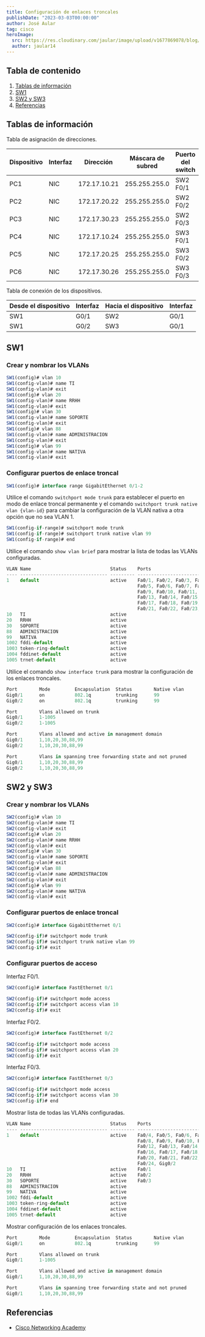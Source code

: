 ```yaml
---
title: Configuración de enlaces troncales
publishDate: "2023-03-03T00:00:00"
author: José Aular
tag: cisco
heroImage:
  src: https://res.cloudinary.com/jaular/image/upload/v1677869078/blog/configuracion-enlaces-troncales/pkt-1_fgkewc.png
  author: jaular14
---
```



## Tabla de contenido

1.  [Tablas de información](/blog/configuracion-enlaces-troncales#tablas-de-información)
2.  [SW1](/blog/configuracion-enlaces-troncales#sw1)
3.  [SW2 y SW3](/blog/configuracion-enlaces-troncales#sw2-y-sw3)
4.  [Referencias](/blog/configuracion-enlaces-troncales#referencias)

## Tablas de información

Tabla de asignación de direcciones.

| Dispositivo | Interfaz | Dirección    | Máscara de subred | Puerto del switch | VLAN |
| ----------- | -------- | ------------ | ----------------- | ----------------- | ---- |
| PC1         | NIC      | 172.17.10.21 | 255.255.255.0     | SW2 F0/1          | 10   |
| PC2         | NIC      | 172.17.20.22 | 255.255.255.0     | SW2 F0/2          | 20   |
| PC3         | NIC      | 172.17.30.23 | 255.255.255.0     | SW2 F0/3          | 30   |
| PC4         | NIC      | 172.17.10.24 | 255.255.255.0     | SW3 F0/1          | 10   |
| PC5         | NIC      | 172.17.20.25 | 255.255.255.0     | SW3 F0/2          | 20   |
| PC6         | NIC      | 172.17.30.26 | 255.255.255.0     | SW3 F0/3          | 30   |

Tabla de conexión de los dispositivos.

| Desde el dispositivo | Interfaz | Hacia el dispositivo | Interfaz |
| -------------------- | -------- | -------------------- | -------- |
| SW1                  | G0/1     | SW2                  | G0/1     |
| SW1                  | G0/2     | SW3                  | G0/1     |

## SW1

### Crear y nombrar los VLANs

```js title="SW1"
SW1(config)# vlan 10
SW1(config-vlan)# name TI
SW1(config-vlan)# exit
SW1(config)# vlan 20
SW1(config-vlan)# name RRHH
SW1(config-vlan)# exit
SW1(config)# vlan 30
SW1(config-vlan)# name SOPORTE
SW1(config-vlan)# exit
SW1(config)# vlan 88
SW1(config-vlan)# name ADMINISTRACION
SW1(config-vlan)# exit
SW1(config)# vlan 99
SW1(config-vlan)# name NATIVA
SW1(config-vlan)# exit
```

### Configurar puertos de enlace troncal

```js title="SW1"
SW1(config)# interface range GigabitEthernet 0/1-2
```

Utilice el comando `switchport mode trunk` para establecer el puerto en modo de enlace troncal permanente y el comando `switchport trunk native vlan {vlan-id}` para cambiar la configuración de la VLAN nativa a otra opción que no sea VLAN 1.

```js title="SW1"
SW1(config-if-range)# switchport mode trunk
SW1(config-if-range)# switchport trunk native vlan 99
SW1(config-if-range)# end
```

Utilice el comando `show vlan brief` para mostrar la lista de todas las VLANs configuradas.

```js title="SW1"
VLAN Name                             Status    Ports
---- -------------------------------- --------- -------------------------------
1    default                          active    Fa0/1, Fa0/2, Fa0/3, Fa0/4
                                                Fa0/5, Fa0/6, Fa0/7, Fa0/8
                                                Fa0/9, Fa0/10, Fa0/11, Fa0/12
                                                Fa0/13, Fa0/14, Fa0/15, Fa0/16
                                                Fa0/17, Fa0/18, Fa0/19, Fa0/20
                                                Fa0/21, Fa0/22, Fa0/23, Fa0/24
10   TI                               active
20   RRHH                             active
30   SOPORTE                          active
88   ADMINISTRACION                   active
99   NATIVA                           active
1002 fddi-default                     active
1003 token-ring-default               active
1004 fddinet-default                  active
1005 trnet-default                    active
```

Utilice el comando `show interface trunk` para mostrar la configuración de los enlaces troncales.

```js title="SW1"
Port        Mode         Encapsulation  Status        Native vlan
Gig0/1      on           802.1q         trunking      99
Gig0/2      on           802.1q         trunking      99

Port        Vlans allowed on trunk
Gig0/1      1-1005
Gig0/2      1-1005

Port        Vlans allowed and active in management domain
Gig0/1      1,10,20,30,88,99
Gig0/2      1,10,20,30,88,99

Port        Vlans in spanning tree forwarding state and not pruned
Gig0/1      1,10,20,30,88,99
Gig0/2      1,10,20,30,88,99
```

## SW2 y SW3

### Crear y nombrar los VLANs

```js title="SW2"
SW2(config)# vlan 10
SW2(config-vlan)# name TI
SW2(config-vlan)# exit
SW2(config)# vlan 20
SW2(config-vlan)# name RRHH
SW2(config-vlan)# exit
SW2(config)# vlan 30
SW2(config-vlan)# name SOPORTE
SW2(config-vlan)# exit
SW2(config)# vlan 88
SW2(config-vlan)# name ADMINISTRACION
SW2(config-vlan)# exit
SW2(config)# vlan 99
SW2(config-vlan)# name NATIVA
SW2(config-vlan)# exit
```

### Configurar puertos de enlace troncal

```js title="SW2"
SW2(config)# interface GigabitEthernet 0/1
```

```js title="SW2"
SW2(config-if)# switchport mode trunk
SW2(config-if)# switchport trunk native vlan 99
SW2(config-if)# exit
```

### Configurar puertos de acceso

Interfaz F0/1.

```js title="SW2"
SW2(config)# interface FastEthernet 0/1
```

```js title="SW2"
SW2(config-if)# switchport mode access
SW2(config-if)# switchport access vlan 10
SW2(config-if)# exit
```

Interfaz F0/2.

```js title="SW2"
SW2(config)# interface FastEthernet 0/2
```

```js title="SW2"
SW2(config-if)# switchport mode access
SW2(config-if)# switchport access vlan 20
SW2(config-if)# exit
```

Interfaz F0/3.

```js title="SW2"
SW2(config)# interface FastEthernet 0/3
```

```js title="SW2"
SW2(config-if)# switchport mode access
SW2(config-if)# switchport access vlan 30
SW2(config-if)# end
```

Mostrar lista de todas las VLANs configuradas.

```js title="SW2"
VLAN Name                             Status    Ports
---- -------------------------------- --------- -------------------------------
1    default                          active    Fa0/4, Fa0/5, Fa0/6, Fa0/7
                                                Fa0/8, Fa0/9, Fa0/10, Fa0/11
                                                Fa0/12, Fa0/13, Fa0/14, Fa0/15
                                                Fa0/16, Fa0/17, Fa0/18, Fa0/19
                                                Fa0/20, Fa0/21, Fa0/22, Fa0/23
                                                Fa0/24, Gig0/2
10   TI                               active    Fa0/1
20   RRHH                             active    Fa0/2
30   SOPORTE                          active    Fa0/3
88   ADMINISTRACION                   active
99   NATIVA                           active
1002 fddi-default                     active
1003 token-ring-default               active
1004 fddinet-default                  active
1005 trnet-default                    active
```

Mostrar configuración de los enlaces troncales.

```js title="SW2"
Port        Mode         Encapsulation  Status        Native vlan
Gig0/1      on           802.1q         trunking      99

Port        Vlans allowed on trunk
Gig0/1      1-1005

Port        Vlans allowed and active in management domain
Gig0/1      1,10,20,30,88,99

Port        Vlans in spanning tree forwarding state and not pruned
Gig0/1      1,10,20,30,88,99
```

## Referencias

- [Cisco Networking Academy](https://www.netacad.com/)
